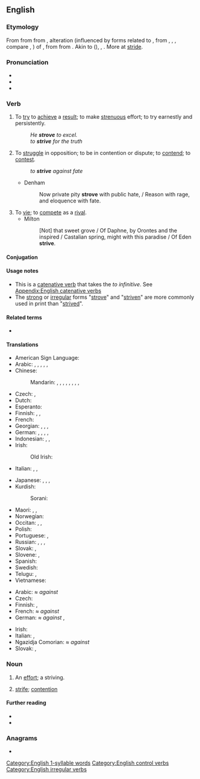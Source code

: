 ==English==

===Etymology===
From {{etyl|enm|en}} {{m|enm|striven||to strive}} from {{etyl|fro|en}} {{m|fro|estriver||to compete, quarrel}} from {{etyl|fro|en}} {{m|fro|estrif||quarrel, dispute}}, alteration (influenced by {{etyl|gem|en}} forms related to {{etyl|frk|en}} {{m|frk|*strīban||to strive}}, from {{etyl|gem-pro|en}} {{m|gem-pro|*strībaną}}, {{m|gem-pro|*stribjaną}}, {{m|gem-pro|*stribōną}}, compare {{cog|dum|streven||to strive}}, {{cog|de|streben||to strive}}) of {{etyl|fro|en}} {{m|fro|estrit||}}, from {{etyl|frk|en}} {{m|frk|*strīd||quarrel, dispute}} from {{etyl|gem-pro|en}} {{m|gem-pro|*strīdō||combat, strife}}. Akin to {{cog|goh|strīt||quarrel}} ({{cog|de|Streit||}}), {{cog|goh|strītan||to fight}}, {{cog|non|stríð||strife, contention}}. More at [[stride]].

===Pronunciation===
* {{IPA|/ˈstɹaɪv/|lang=en}}
* {{audio|En-us-strive.ogg|Audio (US)|lang=en}}
* {{rhymes|aɪv|lang=en}}

===Verb===
{{en-verb|strives|striving|strove|past2=strived|striven|past_ptc2=strived}}

# To [[try]] to [[achieve]] a [[result]]; to make [[strenuous]] effort; to try earnestly and persistently.
#: ''He '''strove''' to excel.''
#: ''to '''strive''' for the truth''
# To [[struggle]] in opposition; to be in contention or dispute; to [[contend]]; to [[contest]].
#: ''to '''strive''' against fate''
#* Denham
#*: Now private pity '''strove''' with public hate, / Reason with rage, and eloquence with fate.
# To [[vie]]; to [[compete]] as a [[rival]].
#* Milton
#*: [Not] that sweet grove / Of Daphne, by Orontes and the inspired / Castalian spring, might with this paradise / Of Eden '''strive'''.

====Conjugation====
{{en-conj|strive|strove|striven|striving|strives}}

====Usage notes====
* This is a [[catenative verb]] that takes the ''to infinitive''. See [[Appendix:English catenative verbs]]
* The [[strong]] or [[irregular]] forms "[[strove]]" and "[[striven]]" are more commonly used in print than "[[strived]]".

====Related terms====
* {{l|en|strife}}

====Translations====
{{trans-top|to try to achieve}}
* American Sign Language: {{t|ase|S@NearInsideChesthigh-PalmAcross-S@NearInsideChesthigh-PalmAcross S@InsideChesthigh-PalmDown-S@InsideChesthigh-PalmDown}}
* Arabic: {{t|ar|كَافَحَ}}, {{t|ar|اِجْتَهَدَ}}, {{t|ar|نَاضَلَ}}, {{t|ar|حَرَصَ}}, {{t+|ar|جَدَّ}}, {{t|ar|جَاهَدَ}}
* Chinese:
*: Mandarin: {{t+|cmn|努力|tr=nǔlì|sc=Hani}}, {{t+|cmn|奮鬥|sc=Hani}}, {{t+|cmn|奋斗|tr=fèndòu|sc=Hani}}, {{t+|cmn|殫力|sc=Hani}}, {{t+|cmn|殚力|tr=dānlì|sc=Hani}}, {{t+|cmn|力圖|sc=Hani}}, {{t+|cmn|力图|tr=lìtú|sc=Hani}}, {{t+|cmn|掙|sc=Hani}}, {{t+|cmn|挣|tr=zhèng|sc=Hani}}
* Czech: {{t|cs|usilovat}}, {{t+|cs|snažit se|impf}}
* Dutch: {{t+|nl|streven}}
* Esperanto: {{t+|eo|strebi}}
* Finnish: {{t+|fi|pyrkiä}}, {{t+|fi|ponnistella}}, {{t+|fi|yrittää}}
* French: {{t+|fr|s'efforcer}}
* Georgian: {{t|ka|სწრაფვა|sc=Geor}}, {{t|ka|მცდელობა|sc=Geor}}, {{t|ka|ცდა|sc=Geor}}, {{t|ka|ბრძოლა|sc=Geor}}
* German: {{t+|de|streben}}, {{t|de|sich bemühen}}, {{t|de|sich anstrengen}}, {{t|de|ringen um}}, {{t|de|sich einsetzen für}}
* Indonesian: {{t|id|ber[[juang]]}}, {{t|id|memper[[juang]]kan}}, {{t|id|ber[[susah payah]]}}
* Irish: {{t|ga|bí ag [[dréim]]}}
*: Old Irish: {{t|sga|ad·cosnai}} {{qualifier|to strive after}}
* Italian: {{t|it|sforzarsi}}, {{t+|it|cercare}}, {{t+|it|ambire}}
{{trans-mid}}
* Japanese: {{t|ja|[[努力]]する|tr=[[どりょく]]する, doryoku-suru}}, {{t+|ja|闘う|tr=[[たたかう]], tatakau}}, {{t+|ja|努める|tr=つとめる, tsutomeru}}, {{t|ja|[[奮闘]]する|tr=ふんとうする, funtō-suru}}
* Kurdish:
*: Sorani: {{t+|ku|تێکۆشان}}
* Maori: {{t|mi|oke}}, {{t|mi|nanaiore}}, {{t+|mi|ngaki}}
* Norwegian: {{t|no|streve}}
* Occitan: {{t|oc|s'esforçar}}, {{t|oc|s'esperforçar}}, {{t+|oc|luchar}}
* Polish: {{t+|pl|starać się}}
* Portuguese: {{t|pt|esforçar-se}}, {{t+|pt|batalhar}}
* Russian: {{t+|ru|стреми́ться}}, {{t+|ru|стара́ться}}, {{t+|ru|боро́ться}}, {{t+|ru|прилага́ть уси́лия}}
* Slovak: {{t|sk|snažiť sa}}, {{t|sk|usilovať sa}}
* Slovene: {{t|sl|stremeti}}, {{t|sl|[[prizadevati]] si}}
* Spanish: {{t+|es|esforzarse}}
* Swedish: {{t+|sv|sträva}}
* Telugu: {{t|te|కష్టించు}}, {{t|te|కృషి చేయు}}
* Vietnamese: {{t+|vi|cố gắng}}
{{trans-bottom}}

{{trans-top|to struggle in opposition}}
* Arabic: ''≈ against'' {{t|ar|جَاهَدَ|tr=jāhada}}
* Czech: {{t|cs|čelit|impf}}
* Finnish: {{t+|fi|taistella}}, {{t+|fi|kamppailla}}
* French: ''≈ against'' {{t+|fr|combattre}}
* German: ''≈ against'' {{t|de|ringen}} {{t|de|mit}}, {{t|de|sich}} {{t|de|einsetzen}} {{t|de|gegen}}
{{trans-mid}}
* Irish: {{t|ga|bí ag [[coimhlint]]}}
* Italian: {{t+|it|lottare}}, {{t+|it|battersi}}
* Ngazidja Comorian: ''≈ against'' {{t|zdj|wana|alt=uwana}} {{t|zdj|na}}
* Slovak: {{t|sk|čeliť}}, {{t|sk|bojovať}}
{{trans-bottom}}

===Noun===
{{en-noun}}

# {{lb|en|obsolete}} An [[effort]]; a striving.
#: {{rfquotek|Chapman}}
# {{lb|en|obsolete}} [[strife]]; [[contention]]
#: {{rfquotek|Wyclif Bible (Luke xxi. 9)}}

====Further reading====
* {{R:Webster 1913}}
* {{R:Century 1911}}

===Anagrams===
* {{anagrams|en|Rivets|Stiver|rivest|rivets|stiver|verist}}

[[Category:English 1-syllable words]]
[[Category:English control verbs]]
[[Category:English irregular verbs]]
